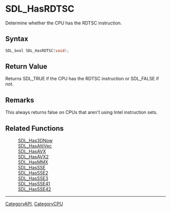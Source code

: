 = SDL_HasRDTSC =

Determine whether the CPU has the RDTSC instruction.

== Syntax ==

<syntaxhighlight lang='c'>
SDL_bool SDL_HasRDTSC(void);
</syntaxhighlight>

== Return Value ==

Returns SDL_TRUE if the CPU has the RDTSC instruction or SDL_FALSE if not.



== Remarks ==

This always returns false on CPUs that aren't using Intel instruction
sets.

== Related Functions ==

:[[SDL_Has3DNow]]
:[[SDL_HasAltiVec]]
:[[SDL_HasAVX]]
:[[SDL_HasAVX2]]
:[[SDL_HasMMX]]
:[[SDL_HasSSE]]
:[[SDL_HasSSE2]]
:[[SDL_HasSSE3]]
:[[SDL_HasSSE41]]
:[[SDL_HasSSE42]]

----
[[CategoryAPI]], [[CategoryCPU]]


